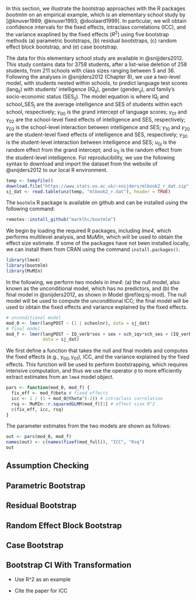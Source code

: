 
In this section, we illustrate the bootstrap approaches with the R packages *bootmlm* on an empirical example, which is an elementary school study by [@knuver1989; @knuver1993; @doolaard1999]. In particular, we will obtain confidence intervals for the fixed effects, intraclass correlations (ICC), and the variance exaplined by the fixed effects ($R^2$) using five bootstrap methods (a) parametric bootstraps, (b) residual bootstraps, (c) random effect block bootstrap, and (e) case bootstrap. 

The data for this elementary school study are available in @snijjders2012. This study contains data for 3758 students, after a list-wise deletion of 258 students, from 211 schools with class sizes ranging between 5 and 36. Following the analyses in @snijders2012 (Chapter 8), we use a two-level model, with students nested within schools, to predict language test scores ($\text{lang}_{ij}$) with students' intelligence ($\text{IQ}_{ij}$), gender ($\text{gender}_{ij}$), and family's socio-economic status ($\text{SES}_{ij}$). The model equation is
\begin{align}
\begin{split}
\text{Level 1: } & \text{lang}_{ij} = \beta_{0j} + \beta_{1j}\text{IQ}_{ij} + \beta_{2j}\text{SES}_{ij} + \beta_{3j} \text{IQ}_{ij} \times \text{SES}_{ij} + \beta_{4j} \text{gender}_{ij} + e_{ij}, \quad e_{ij} \sim N(0, \sigma^2)\\
\text{Level 2: } & \beta_{0j} = \gamma_{00} + \gamma_{01} \text{school\_SES}_{j} + \gamma_{02} \text{school\_IQ}_{j} + \gamma_{03}\text{school\_IQ}\times\text{school\_SES} + u_{0j} \\
& \beta_{1j} = \gamma_{10} + u_{1j}\\
& \beta_{2j} = \gamma_{20} \\ 
& \beta_{3j} = \gamma_{30} \\ 
& \beta_{4j} = \gamma_{40} \\
& \begin{pmatrix}
u_{0j} \\ u_{1j}
\end{pmatrix}\sim N\left(
\begin{bmatrix}0 \\ 
0 \end{bmatrix}, 
\begin{bmatrix}\tau^2_{0}\\
\tau_{01} & \tau^2_{1}
\end{bmatrix}\right) \\
\text{Combined: } & \text{lang}_{ij} = \gamma_{00} + \gamma_{10}\text{IQ}_{ij} + \gamma_{20}\text{SES}_{ij} + \gamma_{30}\text{IQ}_{ij} \times \text{SES}_{ij} + \gamma_{40}\text{gender}_{ij} + \\
& \quad \gamma_{01} \text{school\_SES}_{j} + \gamma_{02} \text{school\_IQ}_j + \gamma_{03} \text{school\_SES}_j \times \text{school\_IQ}_j + \\
& \quad u_{0j} + u_{1j} \text{IQ}_{ij} + e_{ij}, 
(\#eq:sj-mod)
\end{split}
\end{align}
where $\text{IQ}_j$ and $\text{school\_SES}_j$ are the average intelligence and SES of students within each school, respectively; $\gamma_{00}$ is the grand intercept of language scores; $\gamma_{01}$ and $\gamma_{02}$ are the school-level fixed effects of intelligence and SES, respectively; $\gamma_{03}$ is the school-level interaction between intelligence and SES; $\gamma_{10}$ and $\gamma_{20}$ are the student-level fixed effects of intelligence and SES, respectively; $\gamma_{30}$ is the student-level interaction between intelligence and SES; $u_{0j}$ is the random effect from the grand intercept; and $u_{1j}$ is the random effect from the student-level intelligence. For reproducibility, we use the following syntax to download and import the dataset from the website of @snijders2012 to our local R environment. 

\singlespacing

```r
temp <- tempfile()
download.file("https://www.stats.ox.ac.uk/~snijders/mlbook2_r_dat.zip", temp)
sj_dat <- read.table(unz(temp, "mlbook2_r.dat"), header = TRUE)
```

\doublespacing

The `bootmlm` R package is available on github and can be installed using the following command:

\singlespacing

```r
remotes::install_github("marklhc/bootmlm")
```

\doublespacing

We begin by loading the required R packages, including *lme4*, which performs multilevel analysis, and *MuMIn*, which will be used to obtain the effect size estimate. If some of the packages have not been installed locally, we can install them from CRAN using the command `install.packages()`. 

\singlespacing

```r
library(lme4)
library(bootmlm)
library(MuMIn)
```

\doublespacing

In the following, we perform two models in *lme4*: (a) the null model, also known as the unconditional model, which has no predictors, and (b) the final model in @snijders2012, as shown in Model\ \@ref(eq:sj-mod). The null model will be used to compute the unconditional ICC; the final model will be used to obtain the fixed effects and variance explained by the fixed effects. 

\singlespacing

```r
# unconditional model
mod_0 <- lmer(langPOST ~ (1 | schoolnr), data = sj_dat)
# final model
mod_f <- lmer(langPOST ~ IQ_verb*ses + sex + sch_iqv*sch_ses + (IQ_verb | schoolnr), 
              data = sj_dat)
```

\doublespacing

We first define a function that takes the null and final models and computes the fixed effects (e.g., $\gamma_{00}, \gamma_{01}$), ICC, and the variance explained by the fixed effects. This function will be used to perform bootstrapping, which requires intensive computation, and thus we use the operator `@` to more efficiently extract estimates from an `lme4` model object. 

\singlespacing

```r
pars <- function(mod_0, mod_f) {
  fix_eff <- mod_f@beta # fixed effects
  icc <- 1 / (1 + mod_0@theta^(-2)) # intraclass correlation
  rsq <- MuMIn::r.squaredGLMM(mod_f)[1] # effect size R^2
  c(fix_eff, icc, rsq)
}
```

The parameter estimates from the two models are shown as follows:

\doublespacing

```r
out <- pars(mod_0, mod_f)
names(out) <- c(names(fixef(mod_full)), "ICC", "Rsq")
out
```


## Assumption Checking

## Parametric Bootstrap

## Residual Bootstrap

## Random Effect Block Bootstrap

## Case Bootstrap


## Bootstrap CI With Transformation

* Use R^2 as an example

* Cite the paper for ICC



